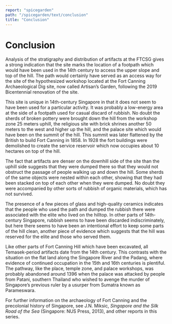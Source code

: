 ```yaml
---
report: "spicegarden"
path: "/spicegarden/text/conclusion"
title: "Conclusion"
---
```



# Conclusion

Analysis of the stratigraphy and distribution of artifacts at the FTCSG gives a strong indication that the site marks the location of a footpath which would have been used in the 14th century to access the upper slope and top of the hill. The path would certainly have served as an access way for the site of the hypothesized workshop located at the Fort Canning Archaeological Dig site, now called Artisan’s Garden, following the 2019 Bicentennial renovation of the site. 

This site is unique in 14th-century Singapore in that it does not seem to have been used for a particular activity. It was probably a low-energy area at the side of a footpath used for casual discard of rubbish.  No doubt the sherds of broken pottery were brought down the hill from the workshop zone 25 meters uphill, the religious site with brick shrines another 50 meters to the west and higher up the hill, and the palace site which would have been on the summit of the hill.  This summit was later flattened by the British to build Fort Canning in 1858. In 1928 the fort buildings were demolished to create the service reservoir which now occupies about 10 hectares on top of the hill. 

The fact that artifacts are denser on the downhill side of the site than the uphill side suggests that they were dumped there so that they would not obstruct the passage of people walking up and down the hill. Some sherds of the same objects were nested within each other, showing that they had been stacked on top of each other when they were dumped. No doubt they were accompanied by other sorts of rubbish of organic materials, which has not survived.

The presence of a few pieces of glass and high-quality ceramics indicates that the people who used the path and dumped the rubbish there were associated with the elite who lived on the hilltop. In other parts of 14th-century Singapore, rubbish seems to have been discarded indiscriminately, but here there seems to have been an intentional effort to keep some parts of the hill clean, another piece of evidence which suggests that the hill was reserved for the elite and those who served them. 

Like other parts of Fort Canning Hill which have been excavated, all Temasek-period artifacts date from the 14th century. This contrasts with the situation on the flat land along the Singapore River and the Padang, where evidence of continued occupation in the 15th and 16th centuries is plentiful. The pathway, like the place, temple zone, and palace workshops, was probably abandoned around 1396 when the palace was attacked by people from Patani, southern Thailand who wished to avenge the murder of Singapore’s previous ruler by a usurper from Sumatra known as Parameswara. 

For further information on the archaeology of Fort Canning and the precolonial history of Singapore, see J.N. Miksic, _Singapore and the Silk Road of the Sea_ (Singapore: NUS Press, 2013), and other reports in this series.

<Figure caption="Figure 69 Site layout showing the relationship between the FTCSG and FTC sites" img="image25.jpg" />

<Figure caption="Figure 70 Vertical cross section showing the relationship between the FTCSG and FTC sites" img="image27.jpg" />